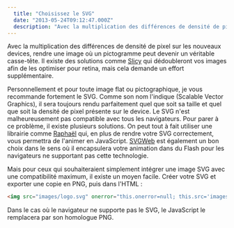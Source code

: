 ```yaml
---
  title: "Choisissez le SVG"
  date: "2013-05-24T09:12:47.000Z"
  description: "Avec la multiplication des différences de densité de pixel sur les nouveaux devices, rendre une image où un pictogramme peut devenir un véritable casse-tête. Il existe plusieurs solutions afin d'arriver au meilleur résultat."
---
```



Avec la multiplication des différences de densité de pixel sur les nouveaux devices, rendre une image où un pictogramme peut devenir un véritable casse-tête. Il existe des solutions comme [Slicy](http://macrabbit.com/slicy/) qui dédoubleront vos images afin de les optimiser pour retina, mais cela demande un effort supplémentaire.

Personnellement et pour toute image flat ou pictographique, je vous recommande fortement le SVG. Comme son nom l'indique (Scalable Vector Graphics), il sera toujours rendu parfaitement quel que soit sa taille et quel que soit la densité de pixel présente sur le device. Le SVG n'est malheureusement pas compatible avec tous les navigateurs. Pour parer à ce problème, il existe plusieurs solutions. On peut tout à fait utiliser une librairie comme [Raphaël](http://raphaeljs.com/) qui, en plus de rendre votre SVG correctement, vous permettra de l'animer en JavaScript. [SVGWeb](http://code.google.com/p/svgweb/) est également un bon choix dans le sens où il encapsulera votre animation dans du Flash pour les navigateurs ne supportant pas cette technologie.

Mais pour ceux qui souhaiteraient simplement intégrer une image SVG avec une compatibilité maximum, il existe un moyen facile. Créer votre SVG et exporter une copie en PNG, puis dans l'HTML :

```html
<img src="images/logo.svg" onerror="this.onerror=null; this.src='images/logo.png'" alt="logo" />
```

Dans le cas où le navigateur ne supporte pas le SVG, le JavaScript le remplacera par son homologue PNG.

